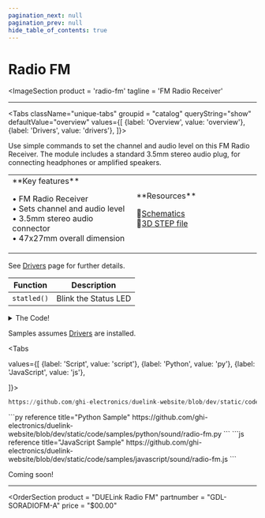 ```yaml
---
pagination_next: null
pagination_prev: null
hide_table_of_contents: true
---
```



# Radio FM

<ImageSection
    product = 'radio-fm'
    tagline = 'FM Radio Receiver'
></ImageSection>

---

<Tabs className="unique-tabs" groupid = "catalog" queryString="show" defaultValue="overview"
  values={[
    {label: 'Overview', value: 'overview'},
    {label: 'Drivers', value: 'drivers'},
  ]}>


<TabItem value="overview">

Use simple commands to set the channel and audio level on this FM Radio Receiver. The module includes a standard 3.5mm stereo audio plug, for connecting headphones or amplified speakers. 

<table><td width='50%'>
**Key features**

• FM Radio Receiver<br/>
• Sets channel and audio level<br/>
• 3.5mm stereo audio connector<br/>
• 47x27mm overall dimension<br/>

</td><td width='50%'>
**Resources**

📄[Schematics](pathname:///sch/gdl-soradiofm-a.pdf)<br/>
🔩[3D STEP file](pathname:///3d/gdl-soradiofm-a.step)<br/>

</td></table>

</TabItem>

<TabItem value="drivers">

See [Drivers](../../engine/drivers) page for further details.

| Function | Description          |
| -------- | -------------------- |
| `statled()`  | Blink the Status LED |

<details>
  <summary>The Code!</summary>



```py reference title="Radio FM Driver"
https://github.com/ghi-electronics/duelink-website/blob/dev/static/code/drivers/sound/radio-fm.txt
```

</details>
</TabItem>

<TabItem value="samples">

Samples assumes [Drivers](../../engine/drivers) are installed.

<Tabs

  values={[
    {label: 'Script', value: 'script'},
    {label: 'Python', value: 'py'},
    {label: 'JavaScript', value: 'js'},

]}>

<TabItem value="script">

```py reference title="Script Sample"
https://github.com/ghi-electronics/duelink-website/blob/dev/static/code/samples/script/sound/radio-fm.txt
```
</TabItem>

<TabItem value="py">
```py reference title="Python Sample"
https://github.com/ghi-electronics/duelink-website/blob/dev/static/code/samples/python/sound/radio-fm.py
```
</TabItem>

<TabItem value="js">
```js reference title="JavaScript Sample"
https://github.com/ghi-electronics/duelink-website/blob/dev/static/code/samples/javascript/sound/radio-fm.js
```

</TabItem>

</Tabs>

</TabItem>

<TabItem value="projects">Coming soon!</TabItem>

</Tabs>

---

<OrderSection
    product = "DUELink Radio FM"
    partnumber = "GDL-SORADIOFM-A"
    price = "$00.00"
></OrderSection>

